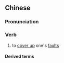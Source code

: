 {{also|文过}}
==Chinese==
{{zh-forms|s=文过}}

===Pronunciation===
{{zh-pron
|m=文guò
|c=man6 gwo3
|cat=v
}}

===Verb===
{{zh-verb}}

# to [[cover up]] one's [[fault]]s

====Derived terms====
{{zh-der|文過遂非|文過飾非|飾非文過}}